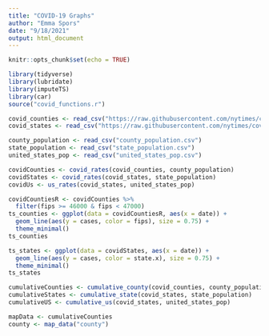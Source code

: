 ```yaml
---
title: "COVID-19 Graphs"
author: "Emma Spors"
date: "9/18/2021"
output: html_document
---
```


```r
knitr::opts_chunk$set(echo = TRUE)
```

```r
library(tidyverse)
library(lubridate)
library(imputeTS)
library(car)
source("covid_functions.r")
```

```r
covid_counties <- read_csv("https://raw.githubusercontent.com/nytimes/covid-19-data/master/us-counties.csv")
covid_states <- read_csv("https://raw.githubusercontent.com/nytimes/covid-19-data/master/us-states.csv")

county_population <- read_csv("county_population.csv")
state_population <- read_csv("state_population.csv")
united_states_pop <- read_csv("united_states_pop.csv")

```

```r
covidCounties <- covid_rates(covid_counties, county_population)
covidStates <- covid_rates(covid_states, state_population)
covidUs <- us_rates(covid_states, united_states_pop)
```


```r
covidCountiesR <- covidCounties %>%
  filter(fips >= 46000 & fips < 47000)
ts_counties <- ggplot(data = covidCountiesR, aes(x = date)) + 
  geom_line(aes(y = cases, color = fips), size = 0.75) + 
  theme_minimal() 
ts_counties
```

```r
ts_states <- ggplot(data = covidStates, aes(x = date)) + 
  geom_line(aes(y = cases, color = state.x), size = 0.75) + 
  theme_minimal() 
ts_states
```

```r
cumulativeCounties <- cumulative_county(covid_counties, county_population)
cumulativeStates <- cumulative_state(covid_states, state_population)
cumulativeUS <- cumulative_us(covid_states, united_states_pop)
```

```r
mapData <- cumulativeCounties
county <- map_data("county")
```

